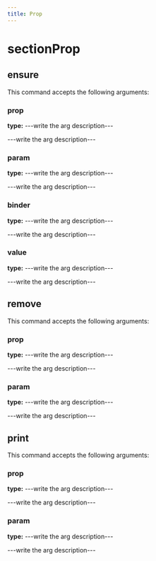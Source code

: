 ```yaml
---
title: Prop
---
```


# sectionProp

## ensure

This command accepts the following arguments:

### prop
**type:** ---write the arg description---

---write the arg description---

### param
**type:** ---write the arg description---

---write the arg description---

### binder
**type:** ---write the arg description---

---write the arg description---

### value
**type:** ---write the arg description---

---write the arg description---


## remove

This command accepts the following arguments:

### prop
**type:** ---write the arg description---

---write the arg description---

### param
**type:** ---write the arg description---

---write the arg description---


## print

This command accepts the following arguments:

### prop
**type:** ---write the arg description---

---write the arg description---

### param
**type:** ---write the arg description---

---write the arg description---


